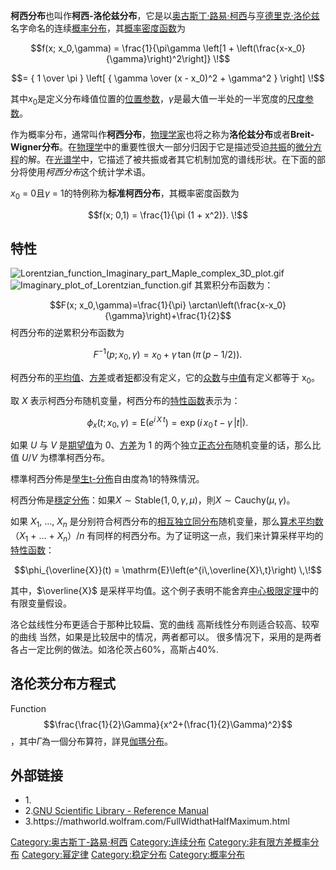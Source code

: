 {{NoteTA
|G1=物理學
|G2=Math
|1 = zh-hans:矩; zh-tw:動差;zh-hant:矩
|2= zh-hans:矩阵; zh-tw:矩陣;zh-hant:矩陣
}}
{{Infobox 機率分佈
|name       =柯西-洛伦兹分布
|type       =密度
|pdf_image  =[[File:Cauchy_distribution_pdf.png|325px]]<br /><small>绿线是标准柯西分布</small>
|cdf_image  =[[File:Cauchy_distribution_cdf.png|325px]]<br /><small>与上图中的颜色对应</small>
|parameters =<math>x_0\!</math> [[位置参数|位置参数]]（[[实数|实数]]）<br /><math>\gamma > 0\!</math> [[尺度参数|尺度参数]]（实数）
|support    =<math>x \in (-\infty; +\infty)\!</math>
|pdf        =<math>\frac{1}{\pi\gamma\,\left[1 + \left(\frac{x-x_0}{\gamma}\right)^2\right]} \!</math>
|cdf        =<math>\frac{1}{\pi} \arctan\left(\frac{x-x_0}{\gamma}\right)+\frac{1}{2}</math>
|mean       =（没有定义）
|median     =<math>x_0</math>
|mode       =<math>x_0</math>
|variance   =（没有定义）
|skewness   =（没有定义）
|kurtosis   =（没有定义）
|entropy    =<math>\ln(4\,\pi\,\gamma)\!</math>
|mgf        =（没有定义）
|char       =<math>\exp(x_0\,i\,t-\gamma\,|t|)\!</math>
}}
'''柯西分布'''也叫作'''柯西-洛伦兹分布'''，它是以[[奥古斯丁·路易·柯西|奥古斯丁·路易·柯西]]与[[亨德里克·洛伦兹|亨德里克·洛伦兹]]名字命名的连续[[概率分布|概率分布]]，其[[概率密度函数|概率密度函数]]为

:<math> f(x; x_0,\gamma) = \frac{1}{\pi\gamma \left[1 + \left(\frac{x-x_0}{\gamma}\right)^2\right]} \!</math>
:<math>= { 1 \over \pi } \left[ { \gamma \over (x - x_0)^2 + \gamma^2  } \right] \!</math>

其中''x''<sub>0</sub>是定义分布峰值位置的[[位置参数|位置参数]]，''γ''是最大值一半处的一半宽度的[[尺度参数|尺度参数]]。

作为概率分布，通常叫作'''柯西分布'''，[[物理学家|物理学家]]也将之称为'''洛伦兹分布'''或者'''Breit-Wigner分布'''。在[[物理学|物理学]]中的重要性很大一部分归因于它是描述受迫[[共振|共振]]的[[微分方程|微分方程]]的解。在[[光谱学|光谱学]]中，它描述了被共振或者其它机制加宽的谱线形状。在下面的部分将使用''柯西分布''这个统计学术语。

''x''<sub>0</sub> = 0且''γ'' = 1的特例称为'''标准柯西分布'''，其概率密度函数为

:<math> f(x; 0,1) = \frac{1}{\pi (1 + x^2)}. \!</math>

==特性==
[[File:Lorentzian_function_Imaginary_part_Maple_complex_3D_plot.gif|thumb]]
[[File:Imaginary_plot_of_Lorentzian_function.gif|thumb]]
其累积分布函数为：
:<math>F(x; x_0,\gamma)=\frac{1}{\pi} \arctan\left(\frac{x-x_0}{\gamma}\right)+\frac{1}{2}</math>
柯西分布的逆累积分布函数为
:<math>F^{-1}(p; x_0,\gamma) = x_0 + \gamma\,\tan(\pi\,(p-1/2)). \!</math>

柯西分布的[[平均值|平均值]]、[[方差|方差]]或者[[矩_(數學)|矩]]都没有定义，它的[[眾數_(數學)|众数]]与[[中值|中值]]有定义都等于 x<sub>0</sub>。

取 ''X'' 表示柯西分布随机变量，柯西分布的[[特性函数|特性函数]]表示为：
:<math>\phi_x(t; x_0,\gamma) = \mathrm{E}(e^{i\,X\,t}) = \exp(i\,x_0\,t-\gamma\,|t|). \!</math>

如果 ''U'' 与 ''V'' 是[[期望值|期望值]]为 0、[[方差|方差]]为 1 的两个独立[[正态分布|正态分布]]随机变量的话，那么比值 ''U''/''V'' 为標準柯西分布。

標準柯西分佈是[[學生t-分佈|學生t-分佈]]自由度為1的特殊情況。

柯西分佈是[[穩定分佈|穩定分佈]]：如果<math>X\sim\textrm{Stable}(1,0,\gamma,\mu)</math>，則<math>X\sim\textrm{Cauchy}(\mu,\gamma)</math>。

如果 ''X''<sub>1</sub>, …, ''X''<sub>''n''</sub> 是分别符合柯西分布的[[相互独立同分布|相互独立同分布]]随机变量，那么[[算术平均数|算术平均数]]（''X''<sub>1</sub> + … + ''X''<sub>''n''</sub>）/''n'' 有同样的柯西分布。为了证明这一点，我们来计算采样平均的[[特性函数|特性函数]]：
:<math>\phi_{\overline{X}}(t) = \mathrm{E}\left(e^{i\,\overline{X}\,t}\right) \,\!</math>

其中，<math>\overline{X}</math> 是采样平均值。这个例子表明不能舍弃[[中心极限定理|中心极限定理]]中的有限变量假设。

洛仑兹线性分布更适合于那种比较扁、宽的曲线
高斯线性分布则适合较高、较窄的曲线
当然，如果是比较居中的情况，两者都可以。
很多情况下，采用的是两者各占一定比例的做法。如洛伦茨占60%，高斯占40%.

==洛伦茨分布方程式==
Function:<math>\frac{\frac{1}{2}\Gamma}{x^2+(\frac{1}{2}\Gamma)^2}</math>，其中<math>\Gamma</math>為一個分布算符，詳見[[伽瑪分布|伽瑪分布]]。

==外部链接==
* 1.{{MathWorld | urlname=CauchyDistribution | title=Cauchy Distribution}}
* 2.[http://www.gnu.org/software/gsl/manual/gsl-ref.html#SEC294 GNU Scientific Library - Reference Manual] {{WebCite|url=https://www.webcitation.org/67erx82WG?url=http://www.gnu.org/software/gsl/manual/gsl-ref.html#SEC294 |date=20120514163613 |dateformat=iso }}
*  3.https://mathworld.wolfram.com/FullWidthatHalfMaximum.html

{{概率分布|continuous-infinite}}
{{常见一元概率分布}}
[[Category:奥古斯丁-路易·柯西|Category:奥古斯丁-路易·柯西]]
[[Category:连续分布|Category:连续分布]]
[[Category:非有限方差概率分布|Category:非有限方差概率分布]]
[[Category:幂定律|Category:幂定律]]
[[Category:稳定分布|Category:稳定分布]]
[[Category:概率分布|Category:概率分布]]